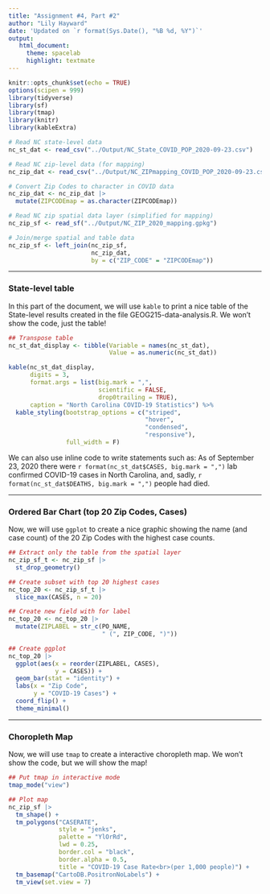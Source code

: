 ```yaml
---
title: "Assignment #4, Part #2"
author: "Lily Hayward"
date: 'Updated on `r format(Sys.Date(), "%B %d, %Y")`'
output: 
   html_document:
     theme: spacelab
     highlight: textmate
---
```


```r
knitr::opts_chunk$set(echo = TRUE)
options(scipen = 999)
library(tidyverse)
library(sf)
library(tmap)
library(knitr)
library(kableExtra)
```

```r
# Read NC state-level data
nc_st_dat <- read_csv("../Output/NC_State_COVID_POP_2020-09-23.csv")

# Read NC zip-level data (for mapping)
nc_zip_dat <- read_csv("../Output/NC_ZIPmapping_COVID_POP_2020-09-23.csv")

# Convert Zip Codes to character in COVID data
nc_zip_dat <- nc_zip_dat |>
  mutate(ZIPCODEmap = as.character(ZIPCODEmap))

# Read NC zip spatial data layer (simplified for mapping)
nc_zip_sf <- read_sf("../Output/NC_ZIP_2020_mapping.gpkg")

# Join/merge spatial and table data
nc_zip_sf <- left_join(nc_zip_sf, 
                       nc_zip_dat, 
                       by = c("ZIP_CODE" = "ZIPCODEmap"))
```

******

### State-level table

In this part of the document, we will use `kable` to print a nice table of the State-level results created in the file GEOG215-data-analysis.R. We won't show the code, just the table!

```r
## Transpose table
nc_st_dat_display <- tibble(Variable = names(nc_st_dat),
                            Value = as.numeric(nc_st_dat))

kable(nc_st_dat_display, 
      digits = 3,
      format.args = list(big.mark = ",",
                         scientific = FALSE,
                         drop0trailing = TRUE),
      caption = "North Carolina COVID-19 Statistics") %>% 
  kable_styling(bootstrap_options = c("striped", 
                                      "hover", 
                                      "condensed", 
                                      "responsive"), 
                full_width = F)
```

We can also use inline code to write statements such as: As of September 23, 2020 there were `r format(nc_st_dat$CASES, big.mark = ",")` lab confirmed COVID-19 cases in North Carolina, and, sadly, `r format(nc_st_dat$DEATHS, big.mark = ",")` people had died.

******

### Ordered Bar Chart (top 20 Zip Codes, Cases)

Now, we will use `ggplot` to create a nice graphic showing the name (and case count) of the 20 Zip Codes with the highest case counts.

```r
## Extract only the table from the spatial layer
nc_zip_sf_t <- nc_zip_sf |>
  st_drop_geometry()

## Create subset with top 20 highest cases
nc_top_20 <- nc_zip_sf_t |>
  slice_max(CASES, n = 20)

## Create new field with for label
nc_top_20 <- nc_top_20 |>
  mutate(ZIPLABEL = str_c(PO_NAME, 
                          " (", ZIP_CODE, ")"))

## Create ggplot
nc_top_20 |>
  ggplot(aes(x = reorder(ZIPLABEL, CASES),
             y = CASES)) +
  geom_bar(stat = "identity") + 
  labs(x = "Zip Code",
       y = "COVID-19 Cases") +
  coord_flip() +
  theme_minimal()
```

******

### Choropleth Map

Now, we will use `tmap` to create a interactive choropleth map. We won't show the code, but we will show the map!

```r
## Put tmap in interactive mode
tmap_mode("view")

## Plot map
nc_zip_sf |>
  tm_shape() + 
  tm_polygons("CASERATE", 
              style = "jenks", 
              palette = "YlOrRd",
              lwd = 0.25,
              border.col = "black",
              border.alpha = 0.5,
              title = "COVID-19 Case Rate<br>(per 1,000 people)") +
  tm_basemap("CartoDB.PositronNoLabels") +
  tm_view(set.view = 7)
```